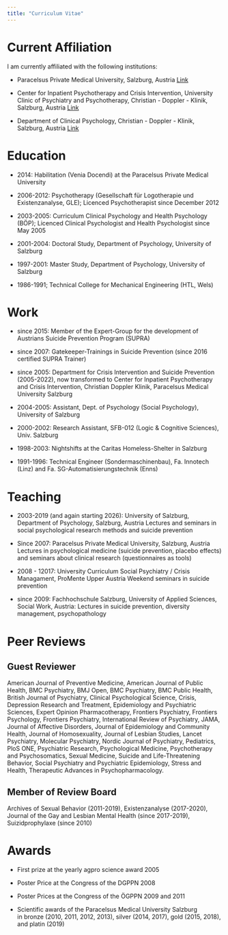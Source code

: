 ```yaml
---
title: "Curriculum Vitae"
---
```


# Current Affiliation

I am currently affiliated with the following institutions:

-   Paracelsus Private Medical University, Salzburg, Austria [Link](http://www.pmu.ac.at/forschung/forschungsprogramme/suizidpraevention.html)

-   Center for Inpatient Psychotherapy and Crisis Intervention, University Clinic of Psychiatry and Psychotherapy, Christian - Doppler - Klinik, Salzburg, Austria [Link](https://salk.at/633.html)

-   Department of Clinical Psychology, Christian - Doppler - Klinik, Salzburg, Austria [Link](http://www.salk.at/160.html)

# Education

-   2014: Habilitation (Venia Docendi) at the Paracelsus Private Medical University

-   2006-2012: Psychotherapy (Gesellschaft für Logotherapie und Existenzanalyse, GLE); Licenced Psychotherapist since December 2012 

-   2003-2005: Curriculum Clinical Psychology and Health Psychology (BÖP); Licenced Clinical Psychologist and Health Psychologist since May 2005

-   2001-2004: Doctoral Study, Department of Psychology, University of Salzburg

-   1997-2001: Master Study, Department of Psychology, University of Salzburg

-   1986-1991; Technical College for Mechanical Engineering (HTL, Wels)

# Work

-   since 2015: Member of the Expert-Group for the development of Austrians Suicide Prevention Program (SUPRA)

-   since 2007: Gatekeeper-Trainings in Suicide Prevention (since 2016 certified SUPRA Trainer)

-   since 2005: Department for Crisis Intervention and Suicide Prevention (2005-2022), now transformed to Center for Inpatient Psychotherapy and Crisis Intervention, Christian Doppler Klinik, Paracelsus Medical University Salzburg

-   2004-2005: Assistant, Dept. of Psychology (Social Psychology), University of Salzburg

-   2000-2002: Research Assistant, SFB-012 (Logic & Cognitive Sciences), Univ. Salzburg

-   1998-2003: Nightshifts at the Caritas Homeless-Shelter in Salzburg

-   1991-1996: Technical Engineer (Sondermaschinenbau), Fa. Innotech (Linz) and Fa. SG-Automatisierungstechnik (Enns)

# Teaching

-   2003-2019 (and again starting 2026): University of Salzburg, Department of Psychology, Salzburg, Austria Lectures and seminars in social psychological research methods and suicide prevention

-   Since 2007: Paracelsus Private Medical University, Salzburg, Austria Lectures in psychological medicine (suicide prevention, placebo effects) and seminars about clinical research (questionnaires as tools)

-   2008 - 12017: University Curriculum Social Psychiatry / Crisis Managament, ProMente Upper Austria Weekend seminars in suicide prevention

-   since 2009: Fachhochschule Salzburg, University of Applied Sciences, Social Work, Austria: Lectures in suicide prevention, diversity management, psychopathology

# Peer Reviews

## Guest Reviewer

American Journal of Preventive Medicine, American Journal of Public Health, BMC Psychiatry, BMJ Open, BMC Psychiatry, BMC Public Health, British Journal of Psychiatry, Clinical Psychological Science, Crisis, Depression Research and Treatment, Epidemiology and Psychiatric Sciences, Expert Opinion Pharmacotherapy, Frontiers Psychiatry, Frontiers Psychology, Frontiers Psychiatry, International Review of Psychiatry, JAMA, Journal of Affective Disorders, Journal of Epidemiology and Community Health, Journal of Homosexuality, Journal of Lesbian Studies, Lancet Psychiatry, Molecular Psychiatry, Nordic Journal of Psychiatry, Pediatrics, PloS ONE, Psychiatric Research, Psychological Medicine, Psychotherapy and Psychosomatics, Sexual Medicine, Suicide and Life-Threatening Behavior, Social Psychiatry and Psychiatric Epidemiology, Stress and Health, Therapeutic Advances in Psychopharmacology.\

## Member of Review Board

Archives of Sexual Behavior (2011-2019), Existenzanalyse (2017-2020), Journal of the Gay and Lesbian Mental Health (since 2017-2019), Suizidprophylaxe (since 2010)

# Awards

-   First prize at the yearly agpro science award 2005

-   Poster Price at the Congress of the DGPPN 2008

-   Poster Prices at the Congress of the ÖGPPN 2009 and 2011

-   Scientific awards of the Paracelsus Medical University Salzburg\
    in bronze (2010, 2011, 2012, 2013), silver (2014, 2017), gold (2015, 2018), and platin (2019)

